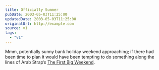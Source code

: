 ```yaml
---
title: Officially Summer
pubDate: 2003-05-03T11:25:00
updatedDate: 2003-05-03T11:25:00
originalUrl: http://example.com
source: v1
tags:
  - "v1"
---
```


Mmm, potentially sunny bank holiday weekend approaching; if there had been time to plan it would have been tempting to do something along the lines of Arab Strap&#8217;s [The First Big Weekend][1].

[1]: http://www.arabstrap.co.uk/content/lyrics/the_week_never_starts.html#track8 "Arab Strap Lyrics: The First Big Weekend"
